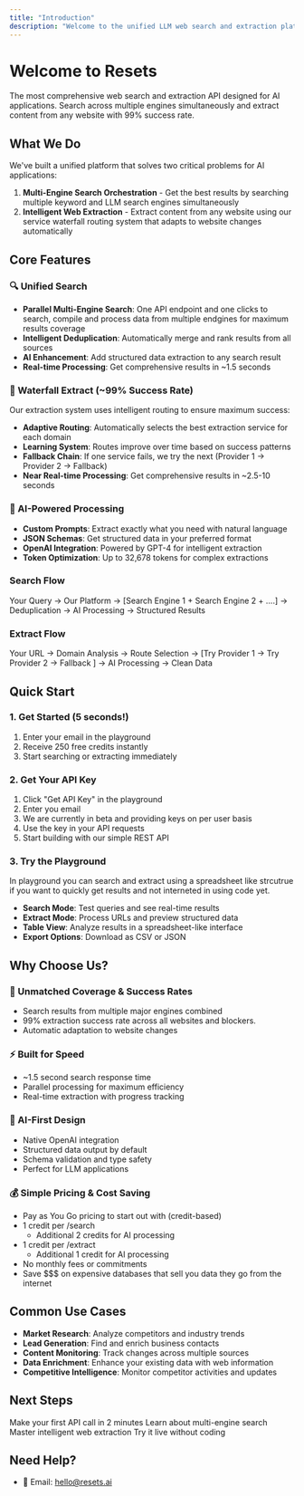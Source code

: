 ```yaml
---
title: "Introduction"
description: "Welcome to the unified LLM web search and extraction platform"
---
```


# Welcome to Resets

The most comprehensive web search and extraction API designed for AI applications. Search across multiple engines simultaneously and extract content from any website with 99% success rate.

## What We Do

We've built a unified platform that solves two critical problems for AI applications:

1. **Multi-Engine Search Orchestration** - Get the best results by searching multiple keyword and LLM search engines simultaneously
2. **Intelligent Web Extraction** - Extract content from any website using our service waterfall routing system that adapts to website changes automatically

## Core Features

### 🔍 Unified Search

- **Parallel Multi-Engine Search**: One API endpoint and one clicks to search, compile and process data from multiple endgines for maximum results coverage
- **Intelligent Deduplication**: Automatically merge and rank results from all sources
- **AI Enhancement**: Add structured data extraction to any search result
- **Real-time Processing**: Get comprehensive results in ~1.5 seconds

### 🎯 Waterfall Extract (~99% Success Rate)

Our extraction system uses intelligent routing to ensure maximum success:

- **Adaptive Routing**: Automatically selects the best extraction service for each domain
- **Learning System**: Routes improve over time based on success patterns
- **Fallback Chain**: If one service fails, we try the next (Provider 1 → Provider 2 → Fallback)
- **Near Real-time Processing**: Get comprehensive results in ~2.5-10 seconds

### 🤖 AI-Powered Processing

- **Custom Prompts**: Extract exactly what you need with natural language
- **JSON Schemas**: Get structured data in your preferred format
- **OpenAI Integration**: Powered by GPT-4 for intelligent extraction
- **Token Optimization**: Up to 32,678 tokens for complex extractions

### Search Flow

Your Query → Our Platform → [Search Engine 1 \+ Search Engine 2 \+ ....] → Deduplication → AI Processing → Structured Results

### Extract Flow

Your URL → Domain Analysis → Route Selection → [Try Provider 1 → Try Provider 2  → Fallback ] → AI Processing → Clean Data

## Quick Start

### 1. Get Started (5 seconds\!)

1. Enter your email in the playground
2. Receive 250 free credits instantly
3. Start searching or extracting immediately

### 2. Get Your API Key

1. Click "Get API Key" in the playground
2. Enter you email
3. We are currently in beta and providing keys on per user basis
4. Use the key in your API requests
5. Start building with our simple REST API

### 3. Try the Playground

In playground you can search and extract using a spreadsheet like strcutrue if you want to quickly get results and not interneted in using code yet.

- **Search Mode**: Test queries and see real-time results
- **Extract Mode**: Process URLs and preview structured data
- **Table View**: Analyze results in a spreadsheet-like interface
- **Export Options**: Download as CSV or JSON

## Why Choose Us?

### 🚀 Unmatched Coverage & Success Rates

- Search results from multiple major engines combined
- 99% extraction success rate across all websites and blockers.
- Automatic adaptation to website changes

### ⚡ Built for Speed

- ~1.5 second search response time
- Parallel processing for maximum efficiency
- Real-time extraction with progress tracking

### 🎯 AI-First Design

- Native OpenAI integration
- Structured data output by default
- Schema validation and type safety
- Perfect for LLM applications

### 💰 Simple Pricing & Cost Saving

- Pay as You Go pricing to start out with (credit-based)
- 1 credit per /search
  - Additional 2 credits for AI processing
- 1 credit per /extract
  - Additional 1 credit for AI processing
- No monthly fees or commitments
- Save \$\$\$ on expensive databases that sell you data they go from the internet

## Common Use Cases

- **Market Research**: Analyze competitors and industry trends
- **Lead Generation**: Find and enrich business contacts
- **Content Monitoring**: Track changes across multiple sources
- **Data Enrichment**: Enhance your existing data with web information
- **Competitive Intelligence**: Monitor competitor activities and updates

## Next Steps

<CardGroup cols={2}>
  <Card title="Quick Start Guide" icon="rocket" href="/quickstart">
    Make your first API call in 2 minutes
  </Card>
  <Card title="Search API" icon="magnifying-glass" href="/api/search">
    Learn about multi-engine search
  </Card>
  <Card title="Extract API" icon="globe" href="/api/extract">
    Master intelligent web extraction
  </Card>
  <Card title="Playground" icon="play" href="/playground">
    Try it live without coding
  </Card>
</CardGroup>

## Need Help?

- 📧 Email: [hello@resets.ai](mailto:hello@resets.ai)